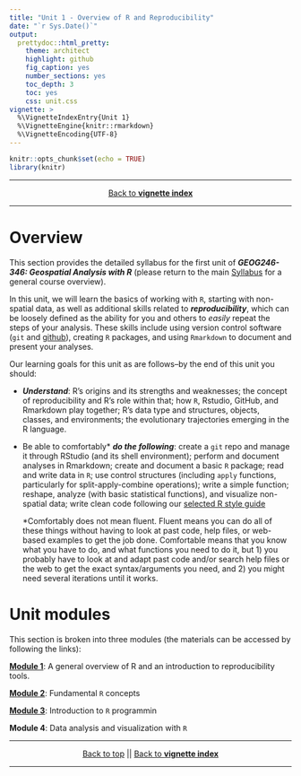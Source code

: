 ```yaml
---
title: "Unit 1 - Overview of R and Reproducibility"
date: "`r Sys.Date()`"
output:
  prettydoc::html_pretty:
    theme: architect
    highlight: github
    fig_caption: yes
    number_sections: yes
    toc_depth: 3
    toc: yes
    css: unit.css
vignette: >
  %\VignetteIndexEntry{Unit 1}
  %\VignetteEngine{knitr::rmarkdown}
  %\VignetteEncoding{UTF-8}
---
```


```r
knitr::opts_chunk$set(echo = TRUE)
library(knitr)
```

***
<center>
[Back to **vignette index**](toc.html)
</center>
***


# Overview {#unit1overview}

This section provides the detailed syllabus for the first unit of ___GEOG246-346: Geospatial Analysis with R___ (please return to the main  [Syllabus](syllabus.html) for a general course overview). 

In this unit, we will learn the basics of working with `R`, starting with non-spatial data, as well as additional skills related to ___reproducibility___, which can be loosely defined as the ability for you and others to *easily* repeat the steps of your analysis. These skills include using version control software (`git` and [github](https://github.com)), creating `R` packages, and using `Rmarkdown` to document and present your analyses. 

Our learning goals for this unit as are follows--by the end of this unit you should:

- ___Understand___: R's origins and its strengths and weaknesses; the concept of reproducibility and R's role within that; how `R`, Rstudio, GitHub, and Rmarkdown play together; R's data type and structures, objects, classes, and environments; the evolutionary trajectories emerging in the R language. 

- Be able to comfortably* ___do the following___: create a `git` repo and manage it through RStudio (and its shell environment); perform and document analyses in Rmarkdown; create and document a basic `R` package; read and write data in `R`; use control structures (including `apply` functions, particularly for split-apply-combine operations); write a simple function; reshape, analyze (with basic statistical functions), and visualize non-spatial data; write clean code following our [selected R style guide](http://adv-r.had.co.nz/Style.html)

    *Comfortably does not mean fluent. Fluent means you can do all of these things without having to look at past code, help files, or web-based examples to get the job done. Comfortable means that you know what you have to do, and what functions you need to do it, but 1) you probably have to look at and adapt past code and/or search help files or the web to get the exact syntax/arguments you need, and 2) you might need several iterations until it works. 

# Unit modules 

This section is broken into three modules (the materials can be accessed by following the links): 

[**Module 1**](unit1-module1.html): A general overview of R and an introduction to reproducibility tools. 

[**Module 2**](unit1-module2.html): Fundamental `R` concepts 

[**Module 3**](unit1-module3.html): Introduction to `R` programmin 

**Module 4**: Data analysis and visualization with `R` 

***
<center>
[Back to top](#unit1overview) || [Back to **vignette index**](toc.html)
</center>
***
